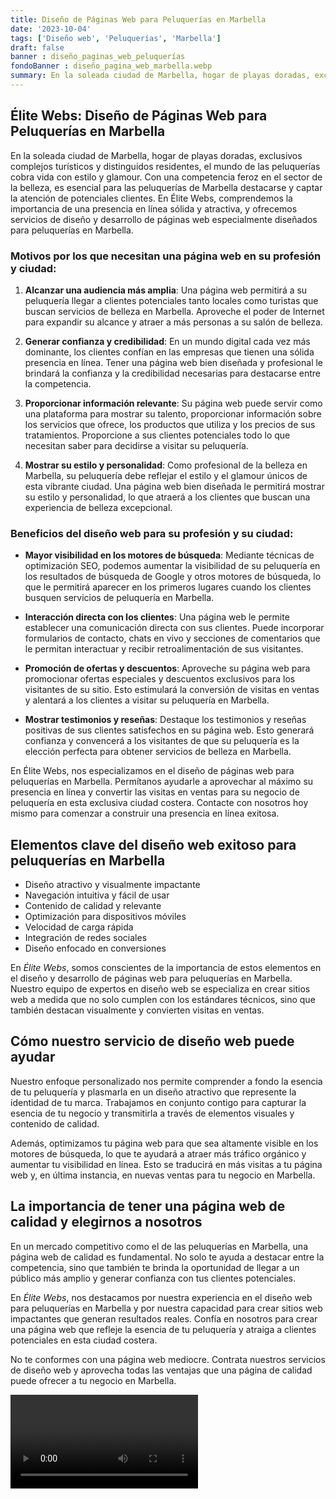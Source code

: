 ```yaml
---
title: Diseño de Páginas Web para Peluquerías en Marbella
date: '2023-10-04'
tags: ['Diseño web', 'Peluquerías', 'Marbella']
draft: false
banner : diseño_paginas_web_peluquerías
fondoBanner : diseño_pagina_web_marbella.webp
summary: En la soleada ciudad de Marbella, hogar de playas doradas, exclusivos complejos turísticos y distinguidos residentes, el mundo de las peluquerías cobra vida con estilo y glamour. Con una competencia feroz en el sector de la belleza, es esencial para las peluquerías de Marbella destacarse y captar la atención de potenciales clientes. En Élite Webs, comprendemos la importancia de una presencia en línea sólida y atractiva, y ofrecemos servicios de diseño y desarrollo de páginas web especialmente diseñados para peluquerías en Marbella.
---
```


## Élite Webs: Diseño de Páginas Web para Peluquerías en Marbella

En la soleada ciudad de Marbella, hogar de playas doradas, exclusivos complejos turísticos y distinguidos residentes, el mundo de las peluquerías cobra vida con estilo y glamour. Con una competencia feroz en el sector de la belleza, es esencial para las peluquerías de Marbella destacarse y captar la atención de potenciales clientes. En Élite Webs, comprendemos la importancia de una presencia en línea sólida y atractiva, y ofrecemos servicios de diseño y desarrollo de páginas web especialmente diseñados para peluquerías en Marbella.

### Motivos por los que necesitan una página web en su profesión y ciudad:

1. **Alcanzar una audiencia más amplia**: Una página web permitirá a su peluquería llegar a clientes potenciales tanto locales como turistas que buscan servicios de belleza en Marbella. Aproveche el poder de Internet para expandir su alcance y atraer a más personas a su salón de belleza.

2. **Generar confianza y credibilidad**: En un mundo digital cada vez más dominante, los clientes confían en las empresas que tienen una sólida presencia en línea. Tener una página web bien diseñada y profesional le brindará la confianza y la credibilidad necesarias para destacarse entre la competencia.

3. **Proporcionar información relevante**: Su página web puede servir como una plataforma para mostrar su talento, proporcionar información sobre los servicios que ofrece, los productos que utiliza y los precios de sus tratamientos. Proporcione a sus clientes potenciales todo lo que necesitan saber para decidirse a visitar su peluquería.

4. **Mostrar su estilo y personalidad**: Como profesional de la belleza en Marbella, su peluquería debe reflejar el estilo y el glamour únicos de esta vibrante ciudad. Una página web bien diseñada le permitirá mostrar su estilo y personalidad, lo que atraerá a los clientes que buscan una experiencia de belleza excepcional.

### Beneficios del diseño web para su profesión y su ciudad:

- **Mayor visibilidad en los motores de búsqueda**: Mediante técnicas de optimización SEO, podemos aumentar la visibilidad de su peluquería en los resultados de búsqueda de Google y otros motores de búsqueda, lo que le permitirá aparecer en los primeros lugares cuando los clientes busquen servicios de peluquería en Marbella.

- **Interacción directa con los clientes**: Una página web le permite establecer una comunicación directa con sus clientes. Puede incorporar formularios de contacto, chats en vivo y secciones de comentarios que le permitan interactuar y recibir retroalimentación de sus visitantes.

- **Promoción de ofertas y descuentos**: Aproveche su página web para promocionar ofertas especiales y descuentos exclusivos para los visitantes de su sitio. Esto estimulará la conversión de visitas en ventas y alentará a los clientes a visitar su peluquería en Marbella.

- **Mostrar testimonios y reseñas**: Destaque los testimonios y reseñas positivas de sus clientes satisfechos en su página web. Esto generará confianza y convencerá a los visitantes de que su peluquería es la elección perfecta para obtener servicios de belleza en Marbella.

En Élite Webs, nos especializamos en el diseño de páginas web para peluquerías en Marbella. Permítanos ayudarle a aprovechar al máximo su presencia en línea y convertir las visitas en ventas para su negocio de peluquería en esta exclusiva ciudad costera. Contacte con nosotros hoy mismo para comenzar a construir una presencia en línea exitosa.

<GifSeo />

<Cta />

## Elementos clave del diseño web exitoso para peluquerías en Marbella

- Diseño atractivo y visualmente impactante
- Navegación intuitiva y fácil de usar
- Contenido de calidad y relevante
- Optimización para dispositivos móviles
- Velocidad de carga rápida
- Integración de redes sociales
- Diseño enfocado en conversiones

En *Élite Webs*, somos conscientes de la importancia de estos elementos en el diseño y desarrollo de páginas web para peluquerías en Marbella. Nuestro equipo de expertos en diseño web se especializa en crear sitios web a medida que no solo cumplen con los estándares técnicos, sino que también destacan visualmente y convierten visitas en ventas.

## Cómo nuestro servicio de diseño web puede ayudar

Nuestro enfoque personalizado nos permite comprender a fondo la esencia de tu peluquería y plasmarla en un diseño atractivo que represente la identidad de tu marca. Trabajamos en conjunto contigo para capturar la esencia de tu negocio y transmitirla a través de elementos visuales y contenido de calidad.

Además, optimizamos tu página web para que sea altamente visible en los motores de búsqueda, lo que te ayudará a atraer más tráfico orgánico y aumentar tu visibilidad en línea. Esto se traducirá en más visitas a tu página web y, en última instancia, en nuevas ventas para tu negocio en Marbella.

## La importancia de tener una página web de calidad y elegirnos a nosotros

En un mercado competitivo como el de las peluquerías en Marbella, una página web de calidad es fundamental. No solo te ayuda a destacar entre la competencia, sino que también te brinda la oportunidad de llegar a un público más amplio y generar confianza con tus clientes potenciales.

En *Élite Webs*, nos destacamos por nuestra experiencia en el diseño web para peluquerías en Marbella y por nuestra capacidad para crear sitios web impactantes que generan resultados reales. Confía en nosotros para crear una página web que refleje la esencia de tu peluquería y atraiga a clientes potenciales en esta ciudad costera.

No te conformes con una página web mediocre. Contrata nuestros servicios de diseño web y aprovecha todas las ventajas que una página de calidad puede ofrecer a tu negocio en Marbella.

<Video />

<CtaBot job='Peluquerías' city='Marbella'/>

<Gmaps query='Marbella+españa+maps' />
